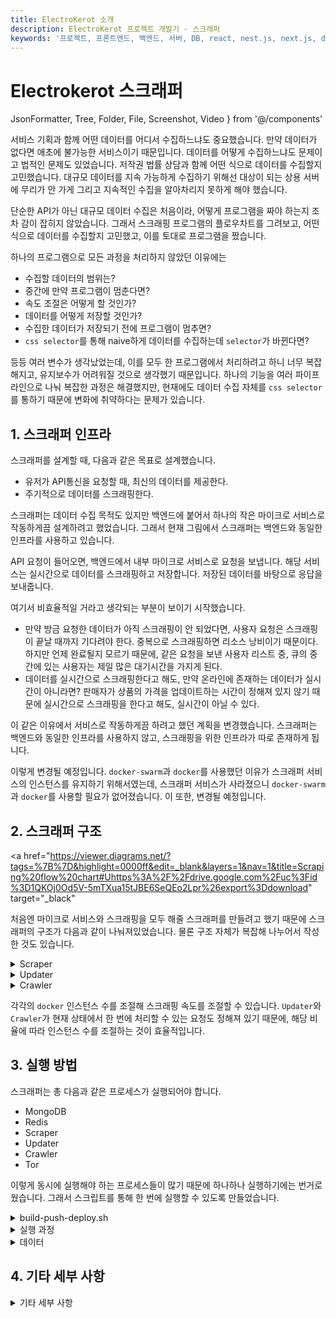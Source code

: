 ```yaml
---
title: ElectroKerot 소개
description: ElectroKerot 프로젝트 개발기 - 스크래퍼
keywords: '프로젝트, 프론트엔드, 백엔드, 서버, DB, react, nest.js, next.js, docker, 크롤링, 스크래핑, 포트폴리오'
---
```


# Electrokerot 스크래퍼

  JsonFormatter,
  Tree,
  Folder,
  File,
  Screenshot,
  Video
} from '@/components'


서비스 기획과 함께 어떤 데이터를 어디서 수집하느냐도 중요했습니다. 만약 데이터가 없다면 애초에 불가능한 서비스이기 때문입니다.
데이터를 어떻게 수집하느냐도 문제이고 법적인 문제도 있었습니다. 저작권 법률 상담과 함께 어떤 식으로 데이터를 수집할지 고민했습니다.
대규모 데이터를 지속 가능하게 수집하기 위해선 대상이 되는 상용 서버에 무리가 안 가게 그리고 지속적인 수집을 알아차리지 못하게 해야 했습니다.

단순한 API가 아닌 대규모 데이터 수집은 처음이라, 어떻게 프로그램을 짜야 하는지 조차 감이 잡히지 않았습니다. 그래서
스크래핑 프로그램의 플로우차트를 그려보고, 어떤 식으로 데이터를 수집할지 고민했고, 이를 토대로 프로그램을 짰습니다.

하나의 프로그램으로 모든 과정을 처리하지 않았던 이유에는

- 수집할 데이터의 범위는?
- 중간에 만약 프로그램이 멈춘다면?
- 속도 조절은 어떻게 할 것인가?
- 데이터를 어떻게 저장할 것인가?
- 수집한 데이터가 저장되기 전에 프로그램이 멈추면?
- `css selector`를 통해 naive하게 데이터를 수집하는데 `selector`가 바뀐다면?

등등 여러 변수가 생각났었는데, 이를 모두 한 프로그램에서 처리하려고 하니 너무 복잡해지고, 유지보수가 어려워질 것으로 생각했기 때문입니다.
하나의 기능을 여러 파이프라인으로 나눠 복잡한 과정은 해결했지만, 현재에도 데이터 수집 자체를 `css selector`를 통하기 때문에
변화에 취약하다는 문제가 있습니다.

## 1. 스크래퍼 인프라

<Screenshot alt="인프라" src={InfraScreenshot} caption="인프라" />

스크래퍼를 설계할 때, 다음과 같은 목표로 설계했습니다.

- 유저가 API통신을 요청할 때, 최신의 데이터를 제공한다.
- 주기적으로 데이터를 스크래핑한다.

스크래퍼는 데이터 수집 목적도 있지만 백엔드에 붙어서 하나의 작은 마이크로 서비스로
작동하게끔 설계하려고 했었습니다. 그래서 현재 그림에서 스크래퍼는 백엔드와 동일한 인프라를 사용하고 있습니다.

API 요청이 들어오면, 백엔드에서 내부 마이크로 서비스로 요청을 보냅니다. 해당 서비스는
실시간으로 데이터를 스크래핑하고 저장합니다. 저장된 데이터를 바탕으로 응답을 보내줍니다.

여기서 비효율적일 거라고 생각되는 부분이 보이기 시작했습니다.

- 만약 방금 요청한 데이터가 아직 스크래핑이 안 되었다면, 사용자 요청은 스크래핑이 끝날 때까지 기다려야 한다.
  중복으로 스크래핑하면 리소스 낭비이기 때문이다. 하지만 언제 완료될지 모르기 때문에,
  같은 요청을 보낸 사용자 리스트 중, 큐의 중간에 있는 사용자는 제일 많은 대기시간을 가지게 된다.
- 데이터를 실시간으로 스크래핑한다고 해도, 만약 온라인에 존재하는 데이터가 실시간이 아니라면?
  판매자가 상품의 가격을 업데이트하는 시간이 정해져 있지 않기 때문에 실시간으로
  스크래핑을 한다고 해도, 실시간이 아닐 수 있다.

이 같은 이유에서 서비스로 작동하게끔 하려고 했던 계획을 변경했습니다. 스크래퍼는 백엔드와 동일한 인프라를 사용하지 않고,
스크래핑을 위한 인프라가 따로 존재하게 됩니다.


<Screenshot
  alt="변경된 인프라"
  src={InfraModifiedScreenshot}
  caption="변경된 인프라"
/>

이렇게 변경될 예정입니다. `docker-swarm`과 `docker`를 사용했던 이유가 스크래퍼 서비스의 인스턴스를
유지하기 위해서였는데, 스크래퍼 서비스가 사라졌으니 `docker-swarm`과 `docker`를 사용할 필요가 없어졌습니다.
이 또한, 변경될 예정입니다.

## 2. 스크래퍼 구조

<a
  href="https://viewer.diagrams.net/?tags=%7B%7D&highlight=0000ff&edit=_blank&layers=1&nav=1&title=Scraping%20flow%20chart#Uhttps%3A%2F%2Fdrive.google.com%2Fuc%3Fid%3D1QKOj0Od5V-5mTXua15tJBE6SeQEo2Lpr%26export%3Ddownload"
  target="_black"
>
  <Screenshot alt="플로우차트" src={FlowChartScreenshot} caption="플로우차트" />
</a>

<Screenshot
  alt="스크래퍼 구조"
  src={ScraperStructureScreenshot}
  caption="스크래퍼 구조"
/>

처음엔 마이크로 서비스와 스크래핑을 모두 해줄 스크래퍼를 만들려고 했기 때문에 스크래퍼의 구조가
다음과 같이 나눠져있었습니다. 물론 구조 자체가 복잡해 나누어서 작성한 것도 있습니다.

<details>
  <summary>Scraper</summary>

단일 프로세스 엔트리 포인트, json 설정 파일을 파싱하여 스크래핑을 준비합니다.

```js scrapConfig.json
{
  "pageBaseUrl": "https://prod.danawa.com/list/?cate=",
  "itemBaseUrl": "https://prod.danawa.com/info/?pcode=",
  "minimumDate": "2018",
  "ignoreWords": ["채굴", "마이닝", "중고"],
  "itemsCategories": [
    "cpu",
    "motherboard",
    "memory",
    "graphics",
    "hdd",
    "ssd",
    "power",
    "case",
    "cooler"
  ],
  "categories": [
    {
      "category": "cpu",
      "categoryNumber": "112747",
      "start": "1",
      "end": "*",
      "ignoreWords": ["해외구매"],
      "filters": [
        {
          "name": "제조사: 인텔",
          "type": "maker",
          "value": "3156"
        },
        {
          "name": "제조사: AMD",
          "type": "maker",
          "value": "3132"
        }
      ]
    },
    {
      "category": "motherboard",
      "categoryNumber": "112751",
      "start": "1",
      "end": "*",
      "filters": [
        {
          "name": "인텔 CPU 전용",
          "type": "attribute",
          "value": "2153"
        },
        {
          "name": "AMD CPU 전용",
          "type": "attribute",
          "value": "2154"
        }
      ]
    },
    {
      "category": "memory",
      "categoryNumber": "112752",
      "start": "1",
      "end": "*",
      "filters": [
        {
          "name": "데스크탑 전용",
          "type": "attribute",
          "value": "1223"
        }
      ]
    },
    {
      "category": "graphics",
      "categoryNumber": "112753",
      "start": "1",
      "end": "*",
      "filters": [
        {
          "name": "NVIDIA 칩셋",
          "type": "attribute",
          "value": "3518"
        },
        {
          "name": "AMD 칩셋",
          "type": "attribute",
          "value": "3517"
        }
      ]
    },
    {
      "category": "ssd",
      "categoryNumber": "112760",
      "start": "1",
      "end": "*",
      "filters": [
        {
          "name": "데스크탑 전용",
          "type": "attribute",
          "value": "636719"
        }
      ]
    },
    {
      "category": "hdd",
      "categoryNumber": "112763",
      "start": "1",
      "end": "*",
      "minimumDate": "0",
      "filters": [
        {
          "name": "데스크탑 전용",
          "type": "attribute",
          "value": "4393"
        }
      ]
    },
    {
      "category": "case",
      "categoryNumber": "112775",
      "start": "1",
      "end": "*",
      "filters": [
        {
          "name": "ATX",
          "type": "attribute",
          "value": "5112"
        },
        {
          "name": "M-ATX",
          "type": "attribute",
          "value": "153734"
        },
        {
          "name": "RTX",
          "type": "attribute",
          "value": "131810"
        },
        {
          "name": "미니 ITX",
          "type": "attribute",
          "value": "5115"
        },
        {
          "name": "튜닝 케이스",
          "type": "attribute",
          "value": "5116"
        }
      ]
    },
    {
      "category": "power",
      "categoryNumber": "112777",
      "start": "1",
      "end": "*",
      "filters": [
        {
          "name": "ATX 파워",
          "type": "attribute",
          "value": "5529"
        },
        {
          "name": "M-ATX 파워",
          "type": "attribute",
          "value": "5530"
        }
      ]
    },
    {
      "category": "cooler",
      "categoryNumber": "11236855",
      "start": "1",
      "end": "*",
      "filters": [
        {
          "name": "CPU 쿨러",
          "type": "attribute",
          "value": "4015"
        },
        {
          "name": "시스템 쿨러",
          "type": "attribute",
          "value": "4017"
        },
        { "name": "3RSYS", "type": "maker", "value": "94456" },
        { "name": "ALPHACOOL", "type": "maker", "value": "43489745" },
        { "name": "ARCTIC", "type": "maker", "value": "45196" },
        { "name": "ASRock", "type": "maker", "value": "4503" },
        { "name": "ASUS", "type": "maker", "value": "2869" },
        { "name": "BRAVOTEC", "type": "maker", "value": "57038" },
        { "name": "CORSAIR", "type": "maker", "value": "4127" },
        { "name": "COUGAR", "type": "maker", "value": "28016" },
        { "name": "darkFlash", "type": "maker", "value": "15938410" },
        { "name": "DEEPCOOL", "type": "maker", "value": "51853" },
        { "name": "EVGA", "type": "maker", "value": "5408" },
        { "name": "FSP", "type": "maker", "value": "4450" },
        { "name": "G.SKILL", "type": "maker", "value": "4130" },
        { "name": "GIGABYTE", "type": "maker", "value": "3148" },
        { "name": "JONSBO", "type": "maker", "value": "117525" },
        { "name": "MSI", "type": "maker", "value": "2904" },
        { "name": "NOCTUA", "type": "maker", "value": "32727" },
        { "name": "NZXT", "type": "maker", "value": "32917" },
        { "name": "PCCOOLER", "type": "maker", "value": "90587" },
        { "name": "SilverStone", "type": "maker", "value": "5738" },
        { "name": "Thermalright", "type": "maker", "value": "3210" },
        { "name": "대양케이스", "type": "maker", "value": "91704" },
        { "name": "리안리", "type": "maker", "value": "4192" },
        { "name": "마이크로닉스", "type": "maker", "value": "3160" },
        { "name": "맥스엘리트", "type": "maker", "value": "105703" },
        { "name": "시스기어", "type": "maker", "value": "112539" },
        { "name": "싸이오닉", "type": "maker", "value": "41818805" },
        { "name": "써멀테이크", "type": "maker", "value": "3186" },
        { "name": "써모랩", "type": "maker", "value": "22601" },
        { "name": "앱코", "type": "maker", "value": "2108" },
        { "name": "에너맥스", "type": "maker", "value": "3851" },
        { "name": "이엠텍", "type": "maker", "value": "4527" },
        { "name": "인텔", "type": "maker", "value": "3156" },
        { "name": "잘만", "type": "maker", "value": "3157" },
        { "name": "쿨러마스터", "type": "maker", "value": "3134" }
      ]
    }
  ]
}
```

</details>

<details>
  <summary>Updater</summary>

Scraper에서 받은 요청을 Crawler로 보내고, 그 응답을 가지고 db를 업데이트합니다.

</details>

<details>
  <summary>Crawler</summary>

받은 요청에 따라 스크래핑 후 데이터를 재단하여 리턴합니다. 인스턴스의 네트워크가 `tor`를
통해 이루어지기 때문에, 익명화가 되어있습니다.

</details>

각각의 `docker` 인스턴스 수를 조절해 스크래핑 속도를 조절할 수 있습니다.
`Updater`와 `Crawler`가 현재 상태에서 한 번에 처리할 수 있는 요청도 정해져 있기 때문에,
해당 비율에 따라 인스턴스 수를 조절하는 것이 효율적입니다.

## 3. 실행 방법

스크래퍼는 총 다음과 같은 프로세스가 실행되어야 합니다.

- MongoDB
- Redis
- Scraper
- Updater
- Crawler
- Tor

이렇게 동시에 실행해야 하는 프로세스들이 많기 때문에 하나하나 실행하기에는 번거로웠습니다.
그래서 스크립트를 통해 한 번에 실행할 수 있도록 만들었습니다.

<details>
  <summary>build-push-deploy.sh</summary>

```sh build-push-deploy.sh
  #! /bin/bash

  # check local registry status
  wget --no-verbose --tries=1 --spider 127.0.0.1:5000/v2/_catalog > /dev/null 2>&1
  if [ $? -eq 4 ]; then
    echo " - Creating local registry service"
    docker service create --name registry --publish 5000:5000 registry:2 2>/dev/null

    if [ $? -ne 0 ]; then
      echo "Failed to create local registry"
      exit 1
    fi
  fi

  # build images
  echo " - Building images"
  docker compose build 2>/dev/null
  if [ $? -ne 0 ]; then
    echo "Build failed"
    exit 1
  fi

  # push images
  echo " - Pushing images"
  docker compose push 2>/dev/null
  if [ $? -ne 0 ]; then
    echo "Push failed"
    exit 1
  fi

  # init docker swarm
  echo " - Initializing docker swarm"
  docker swarm init > /dev/null 2>/dev/null
  if [[ $? != 0 && $? != 1 ]]; then
    echo "Swarm init failed"
    exit 1
  fi

  SERVICE_NAME=collector
  # deploy services
  echo " - Deploying services under stack name: $SERVICE_NAME"
  docker stack deploy -c docker-compose.yml $SERVICE_NAME 2>/dev/null
  if [ $? -ne 0 ]; then
    echo "Deploy failed"
    exit 1
  fi
  echo " - Deployment completed"

  IFS=
  echo "Press Enter to check service status"
  read -s -n 1 key
  if [[ $key = "" ]]; then
    watch -n 1 docker stack services $SERVICE_NAME
  fi
```

</details>


<details>
<summary>실행 과정</summary>

**실행**

<Screenshot alt="실행" src={ScraperDeployScreenshot} />

**상태**

<Screenshot alt="상태" src={ScraperStatsScreenshot} />

**대기**

<Screenshot alt="대기" src={ScraperStandbyScreenshot} />

<br />

</details>

<details>
<summary>데이터</summary>

<JsonFormatter />
</details>

## 4. 기타 세부 사항

<details>
<summary>기타 세부 사항</summary>

**스크래핑 속도 조절**

- Updater 인스턴스 수 - 한 번의 트랜잭션으로 업데이트되는 도큐먼트 조절
- Crawler 인스턴스 수 - 스크래핑 속도 조절

Updater와 Crawler 모두 request limiter를 통해 한 번에 처리할 수 있는 요청의 양을 조절할 수 있습니다.

- Updater: (default: 10)
- Crawler (default: 3)

스크래핑을 하는 Crawler의 request limiter를 올리면 IP차단의 가능성이 있음

Updater의 수가 많을수록 업데이트 속도가 빨라지지만, Crawler의 request limiter(default: 3) 때문에 병목이 있으므로, Updater와 Crawler의 전체적인 밸런스가 중요합니다.
토르 네트워크를 우회한 요청의 경우, http 요청 완료에 요청 당 평균 1.5분의 시간이 소요되고 전체 처리 과정의 오버헤드를 고려하여 rest api 요청 처리 시간을 1.75분으로 산정합니다.
이를 기준으로 노드 인스턴스의 수를 적절하게 조절하면 됩니다.

**로컬 환경에서 실행 (개발 환경)**

MongoDB와 Redis가 설치되어 있어야 합니다. Scraper, Updater, Crawler 실행 순서는 상관 없습니다.

`npm run start`

Redis의 경우, 보안 취약점 때문에 기본적인 패스워드가 없을 경우, 실행 후 단시간 내 멀웨어에 감염되기 때문에 패스워드를 설정해야 합니다.

`redis-server —requirepass electrokerot`

어떤 경로로 감염되는지는 모르겠지만 추후 사용하는 도커 이미지들도 권한상승(privilege escalation) 공격에 잠재적으로 노출될 위험이 있는 거 같습니다.

[https://www.trendmicro.com/en_us/research/20/d/exposed-redis-instances-abused-for-remote-code-execution-cryptocurrency-mining.html](https://www.trendmicro.com/en_us/research/20/d/exposed-redis-instances-abused-for-remote-code-execution-cryptocurrency-mining.html)

**도커 환경에서 실행 (실제 스크래핑 환경)**

배포 환경에서는 (NODE_ENV=production) 프록시가 없다면 실행되지 않습니다.

**로컬 컨테이너 레지스트리 생성**

도커 스웜을 사용하기 위해선 레지스트리가 필요함으로, 로컬에 생성해야 합니다.

`docker service create --name registry --publish published=5000,target=5000 registry:2`

**볼륨 생성**

redis 데이터가 보존되며, 서비스 재실행 시 볼륨이나 redis를 초기화해주어야 합니다.

`docker create volume electrokerot-redis`

docker-compose.yml 파일이 있는 위치에서 실행해야 합니다.

**도커 이미지 빌드**

`docker compose build`

**도커 이미지를 로컬 레지스트리로 푸쉬**

`docker compose push`

**도커 스웜 실행**

`docker swarm init`

`docker stack deploy -c docker-compose.yml collector`

스웜이 실행된 후, 스크래핑 속도를 올리기 위해 노드 인스턴스 수를 순서에 맞게 스케일 아웃 해줍니다.

`docker service scale collector_tor=15`

`docker service scale collector_crawler=35`

`docker service scale collector_updater=15`

docker compose 3.0 이상에서 서비스 시작 순서를 보장하는 오케스트레이션 기능이 없어서 수십 개의 replicas를 한 번에 시작하면 서비스가 정상적으로 시작되지 않는 경우가 있습니다.
그래서 적은 수의 인스턴스를 정상적으로 올린 뒤에 스케일링 해야 합니다.

리눅스 환경이나 wsl bash 환경에서 다음 명령어로 서비스 상태를 확인할 수 있습니다.

전체 서비스 상태 확인

`watch -n 1 docker service ls`

`docker service logs collector_scraper`

`docker service logs collector_updater`

`docker service logs collector_crawler`

**실행 환경 사양**

3.6Ghz 8코어 16쓰레드, 32GB 메모리 환경

**속도**

1개의 요청은 1개의 페이지나 1개의 ajax요청으로 생각하고, 8000개의 요청을 완료하는데 대략 2시간 정도 소요됩니다.

</details>
